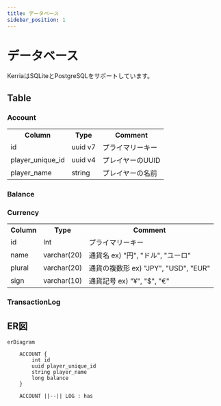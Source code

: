 ```yaml
---
title: データベース
sidebar_position: 1
---
```


# データベース

KerriaはSQLiteとPostgreSQLをサポートしています。

## Table

### Account

<table>
  <tr>
    <th>Column</th>
    <th>Type</th>
    <th>Comment</th>
  </tr>
  <tr>
    <td>id</td>
    <td>uuid v7</td>
    <td>プライマリーキー</td>
  </tr>
  <tr>
    <td>player_unique_id</td>
    <td>uuid v4</td>
    <td>プレイヤーのUUID</td>
  </tr>
  <tr>
    <td>player_name</td>
    <td>string</td>
    <td>プレイヤーの名前</td>
  </tr>
</table>

### Balance



### Currency
<table>
    <tr>
        <th>Column</th>
        <th>Type</th>
        <th>Comment</th>
    </tr>
    <tr>
        <td>id</td>
        <td>Int</td>
        <td>プライマリーキー</td>
    </tr>
    <tr>
        <td>name</td>
        <td>varchar(20)</td>
        <td>通貨名 ex) "円", "ドル", "ユーロ"</td>
    </tr>
    <tr>
        <td>plural</td>
        <td>varchar(20)</td>
        <td>通貨の複数形 ex) "JPY", "USD", "EUR"</td>
    </tr>
    <tr>
        <td>sign</td>
        <td>varchar(10)</td>
        <td>通貨記号 ex) "¥", "$", "€"</td>
    </tr>
</table>

### TransactionLog

## ER図

```mermaid
erDiagram

    ACCOUNT {
        int id
        uuid player_unique_id
        string player_name
        long balance
    }

    ACCOUNT ||--|| LOG : has
```
